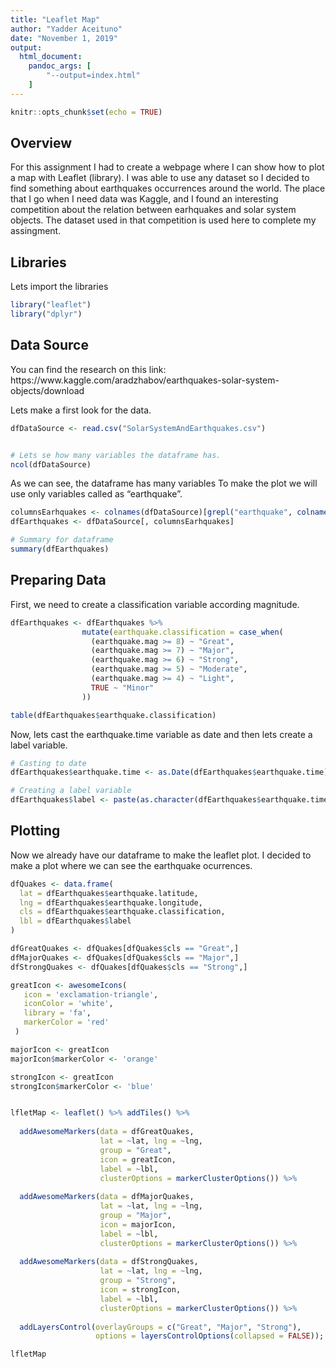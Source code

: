 ```yaml
---
title: "Leaflet Map"
author: "Yadder Aceituno"
date: "November 1, 2019"
output:
  html_document:
    pandoc_args: [
        "--output=index.html"
    ]
---
```


```r
knitr::opts_chunk$set(echo = TRUE)
```

## Overview

For this assignment I had to create a webpage where I can show how to plot a map with Leaflet (library). I was able to use any dataset so I decided to find something about earthquakes occurrences around the world. The place that I go when I need data was Kaggle, and I found an interesting competition about the relation between earhquakes and solar system objects. The dataset used in that competition is used here to complete my assingment.


## Libraries

Lets import the libraries

```r
library("leaflet")
library("dplyr")
```


## Data Source

You can find the research on this link: https://www.kaggle.com/aradzhabov/earthquakes-solar-system-objects/download

Lets make a first look for the data.

```r

dfDataSource <- read.csv("SolarSystemAndEarthquakes.csv")


# Lets se how many variables the dataframe has.
ncol(dfDataSource)

```

As we can see, the dataframe has many variables To make the plot we will use only variables called as "earthquake".


```r
columnsEarhquakes <- colnames(dfDataSource)[grepl("earthquake", colnames(dfDataSource))]
dfEarthquakes <- dfDataSource[, columnsEarhquakes]

# Summary for dataframe
summary(dfEarthquakes)

```

## Preparing Data

First, we need to create a classification variable according magnitude.

```r

dfEarthquakes <- dfEarthquakes %>% 
                mutate(earthquake.classification = case_when(
                  (earthquake.mag >= 8) ~ "Great",
                  (earthquake.mag >= 7) ~ "Major",
                  (earthquake.mag >= 6) ~ "Strong",
                  (earthquake.mag >= 5) ~ "Moderate",
                  (earthquake.mag >= 4) ~ "Light",
                  TRUE ~ "Minor"
                ))

table(dfEarthquakes$earthquake.classification)
```

Now, lets cast the earthquake.time variable as date and then lets create a label variable.

```r
# Casting to date
dfEarthquakes$earthquake.time <- as.Date(dfEarthquakes$earthquake.time)

# Creating a label variable
dfEarthquakes$label <- paste(as.character(dfEarthquakes$earthquake.time), " | Magnitude:", dfEarthquakes$earthquake.mag, sep = "")

```

## Plotting


Now we already have our dataframe to make the leaflet plot. I decided to make a plot where we can see the earthquake ocurrences.

```r

dfQuakes <- data.frame(
  lat = dfEarthquakes$earthquake.latitude,
  lng = dfEarthquakes$earthquake.longitude,
  cls = dfEarthquakes$earthquake.classification,
  lbl = dfEarthquakes$label
)

dfGreatQuakes <- dfQuakes[dfQuakes$cls == "Great",]
dfMajorQuakes <- dfQuakes[dfQuakes$cls == "Major",]
dfStrongQuakes <- dfQuakes[dfQuakes$cls == "Strong",]

greatIcon <- awesomeIcons(
   icon = 'exclamation-triangle',
   iconColor = 'white',
   library = 'fa',
   markerColor = 'red'
 )

majorIcon <- greatIcon
majorIcon$markerColor <- 'orange'

strongIcon <- greatIcon
strongIcon$markerColor <- 'blue'


lfletMap <- leaflet() %>% addTiles() %>% 
  
  addAwesomeMarkers(data = dfGreatQuakes, 
                    lat = ~lat, lng = ~lng,
                    group = "Great", 
                    icon = greatIcon, 
                    label = ~lbl,
                    clusterOptions = markerClusterOptions()) %>%
  
  addAwesomeMarkers(data = dfMajorQuakes, 
                    lat = ~lat, lng = ~lng,
                    group = "Major", 
                    icon = majorIcon,
                    label = ~lbl,
                    clusterOptions = markerClusterOptions()) %>%
  
  addAwesomeMarkers(data = dfStrongQuakes, 
                    lat = ~lat, lng = ~lng,
                    group = "Strong", 
                    icon = strongIcon,
                    label = ~lbl,
                    clusterOptions = markerClusterOptions()) %>%
  
  addLayersControl(overlayGroups = c("Great", "Major", "Strong"),
                   options = layersControlOptions(collapsed = FALSE));

lfletMap

```
